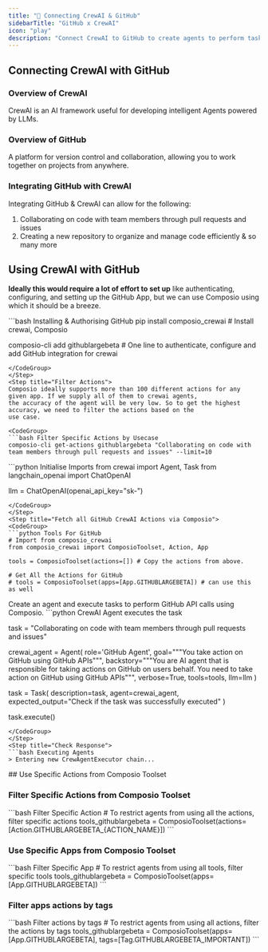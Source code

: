 ```yaml
---
title: "🚀 Connecting CrewAI & GitHub"
sidebarTitle: "GitHub x CrewAI"
icon: "play"
description: "Connect CrewAI to GitHub to create agents to perform tasks using natural language"
---
```


## Connecting CrewAI with GitHub

### Overview of CrewAI

CrewAI is an AI framework useful for developing intelligent Agents powered by LLMs.

### Overview of GitHub

A platform for version control and collaboration, allowing you to work together on projects from anywhere.

### Integrating GitHub with CrewAI

Integrating GitHub & CrewAI can allow for the following:

1. Collaborating on code with team members through pull requests and issues
2. Creating a new repository to organize and manage code efficiently
& so many more

## Using CrewAI with GitHub

<Steps>
<Step title="Setting Up the Environment">

**Ideally this would require a lot of effort to set up** like authenticating, configuring, and setting up the GitHub App, but we can use Composio using which it should be a breeze.

<CodeGroup>
```bash Installing & Authorising GitHub
pip install composio_crewai # Install crewai, Composio 

composio-cli add githublargebeta # One line to authenticate, configure and add GitHub integration for crewai
```
</CodeGroup>
</Step>
<Step title="Filter Actions">
Composio ideally supports more than 100 different actions for any given app. If we supply all of them to crewai agents, 
the accuracy of the agent will be very low. So to get the highest accuracy, we need to filter the actions based on the 
use case.

<CodeGroup>
```bash Filter Specific Actions by Usecase
composio-cli get-actions githublargebeta "Collaborating on code with team members through pull requests and issues" --limit=10
```
</CodeGroup>

</Step>
<Step title="Import Base Packages">

<CodeGroup>
```python Initialise Imports
from crewai import Agent, Task
from langchain_openai import ChatOpenAI

llm = ChatOpenAI(openai_api_key="sk-<OPENAI KEY>")
```
</CodeGroup>
</Step>
<Step title="Fetch all GitHub CrewAI Actions via Composio">
<CodeGroup>
```python Tools For GitHub
# Import from composio_crewai
from composio_crewai import ComposioToolset, Action, App

tools = ComposioToolset(actions=[]) # Copy the actions from above. 

# Get All the Actions for GitHub
# tools = ComposioToolset(apps=[App.GITHUBLARGEBETA]) # can use this as well
```
</CodeGroup>
</Step>
<Step title="Execute the Agent">
Create an agent and execute tasks to perform GitHub API calls using Composio. 
<CodeGroup>
```python CrewAI Agent executes the task

task = "Collaborating on code with team members through pull requests and issues"

crewai_agent = Agent(
    role='GitHub Agent',
    goal="""You take action on GitHub using GitHub APIs""",
    backstory="""You are AI agent that is responsible for taking actions on GitHub on users behalf. You need to take action on GitHub using GitHub APIs""",
    verbose=True,
    tools=tools,
    llm=llm
)

task = Task(
    description=task,
    agent=crewai_agent,
    expected_output="Check if the task was successfully executed"
)

task.execute()
```
</CodeGroup>
</Step>
<Step title="Check Response">
```bash Executing Agents
> Entering new CrewAgentExecutor chain...
```
</Step>
</Steps>
## Use Specific Actions from Composio Toolset

### Filter Specific Actions from Composio Toolset

<CodeGroup>
```bash Filter Specific Action
# To restrict agents from using all the actions, filter specific actions
tools_githublargebeta = ComposioToolset(actions=[Action.GITHUBLARGEBETA_{ACTION_NAME}])
```
</CodeGroup>

### Use Specific Apps from Composio Toolset
<CodeGroup>
```bash Filter Specific App
# To restrict agents from using all tools, filter specific tools
tools_githublargebeta = ComposioToolset(apps=[App.GITHUBLARGEBETA])
```
</CodeGroup>

### Filter apps actions by tags 
<CodeGroup>
```bash Filter actions by tags
# To restrict agents from using all actions, filter the actions by tags
tools_githublargebeta = ComposioToolset(apps=[App.GITHUBLARGEBETA], tags=[Tag.GITHUBLARGEBETA_IMPORTANT])
```
</CodeGroup>